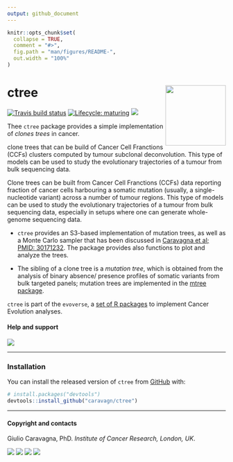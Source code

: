 ```yaml
---
output: github_document
---
```


```r
knitr::opts_chunk$set(
  collapse = TRUE,
  comment = "#>",
  fig.path = "man/figures/README-",
  out.width = "100%"
)
```

# ctree <img src='man/figures/logo.png' align="right" height="139" />

<!-- badges: start -->
[![Travis build status](https://travis-ci.org/caravagn/ctree.svg?branch=master)](https://travis-ci.org/caravagn/ctree)
[![Lifecycle: maturing](https://img.shields.io/badge/lifecycle-maturing-blue.svg)](https://www.tidyverse.org/lifecycle/#maturing)
[![](https://img.shields.io/badge/Part%20of-evoverse-blue.svg)](https://caravagn.github.io/evoverse)
<!-- badges: end -->

Thee `ctree` package provides a simple implementation of *clones trees* in cancer.

clone trees that can be build of Cancer Cell Franctions (CCFs) clusters computed by tumour subclonal deconvolution. This type of models can be used to study the evolutionary trajectories of a tumour from bulk sequencing data.

Clone trees can be built from Cancer Cell Franctions (CCFs) data reporting fraction of cancer cells harbouring a somatic mutation (usually, a single-nucleotide variant) across a number of tumour regions. This type of models can be used to study the evolutionary trajectories of a tumour from bulk sequencing data, especially in setups where one can generate whole-genome sequencing data.


* `ctree` provides an S3-based implementation of mutation trees, as well as a Monte Carlo sampler that has been discussed in [Caravagna et al; PMID: 30171232](https://www.ncbi.nlm.nih.gov/pubmed/30171232). The package provides also functions to plot and analyze the trees.

* The sibling of a clone tree is a *mutation tree*,  which is obtained from the analysis of binary absence/ presence profiles of somatic variants from bulk targeted panels; mutation trees are implemented in the [mtree package](https://caravagn.github.io/mtree).

`ctree` is part of the `evoverse`, a [set of R packages](https://caravagn.github.io/evoverse) to implement Cancer Evolution analyses.

#### Help and support

[![](https://img.shields.io/badge/GitHub%20Pages-https://caravagn.github.io/ctree/-yellow.svg)](https://caravagn.github.io/ctree)

-----

### Installation

You can install the released version of `ctree` from
[GitHub](https://github.com/) with:

``` r
# install.packages("devtools")
devtools::install_github("caravagn/ctree")
```

-----

#### Copyright and contacts

Giulio Caravagna, PhD. _Institute of Cancer Research, London, UK_.

[![](https://img.shields.io/badge/Email-gcaravagn@gmail.com-seagreen.svg)](mailto:gcaravagn@gmail.com)
[![](https://img.shields.io/badge/Github-caravagn-seagreen.svg)](https://github.com/caravagn)
[![](https://img.shields.io/badge/Twitter-@gcaravagna-steelblue.svg)](https://twitter.com/gcaravagna)
[![](https://img.shields.io/badge/Personal%20webpage-https://bit.ly/2kc9E6Y-red.svg)](https://sites.google.com/site/giuliocaravagna/)

